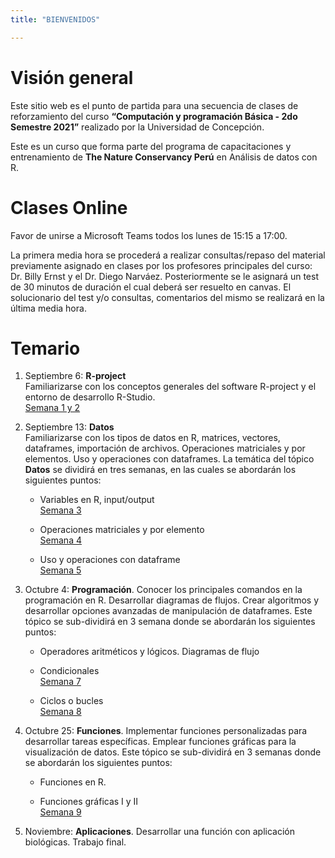 ```yaml
---
title: "BIENVENIDOS"

---
```


# Visión general

Este sitio web es el punto de partida para una secuencia de clases de reforzamiento del curso **"Computación y programación Básica - 2do Semestre 2021"** realizado por la Universidad de Concepción.

Este es un curso que forma parte del programa de capacitaciones y entrenamiento de **The Nature Conservancy Perú** en Análisis de datos con R. 

# Clases Online

Favor de unirse a Microsoft Teams todos los lunes de 15:15 a 17:00.

La primera media hora se procederá a realizar consultas/repaso del material previamente asignado en clases por los profesores principales del curso: Dr. Billy Ernst y el Dr. Diego Narváez. Posteriormente se le asignará un test de 30 minutos de duración el cual deberá ser resuelto en canvas. El solucionario del test y/o consultas, comentarios del mismo se realizará en la última media hora.

# Temario

1. Septiembre 6: **R-project**\
Familiarizarse con los conceptos generales del software R-project y el entorno de desarrollo R-Studio.\
[Semana 1 y 2](./rstudio.html)

2. Septiembre 13: **Datos**\
Familiarizarse con los tipos de datos en R, matrices, vectores, dataframes, importación de archivos. Operaciones matriciales y por elementos. Uso y operaciones con dataframes. La temática del tópico **Datos** se dividirá en tres semanas, en las cuales se abordarán los siguientes puntos:

    - Variables en R, input/output \
    [Semana 3](./datos.html)
    
    - Operaciones matriciales y por elemento \
    [Semana 4](./datos.html)
    
    - Uso y operaciones con dataframe \
    [Semana 5](./datos.html)

3. Octubre 4: **Programación**. Conocer los principales comandos en la programación en R. Desarrollar diagramas de flujos. Crear algoritmos y desarrollar opciones avanzadas de manipulación de dataframes. Este tópico se sub-dividirá en 3 semana donde se abordarán los siguientes puntos:

    - Operadores aritméticos y lógicos. Diagramas de flujo 
    
    - Condicionales \
    [Semana 7](./condicionales.html)
    
    - Ciclos o bucles \
    [Semana 8](./condicionales.html)
    
4. Octubre 25: **Funciones**. Implementar funciones personalizadas para desarrollar tareas específicas. Emplear funciones gráficas para la visualización de datos. Este tópico se sub-dividirá en 3 semanas donde se abordarán los siguientes puntos:

    - Funciones en R. 
    
    - Funciones gráficas I y II \
    [Semana 9](./graficos.html)

5. Noviembre: **Aplicaciones**. Desarrollar una función con aplicación biológicas. Trabajo final.





